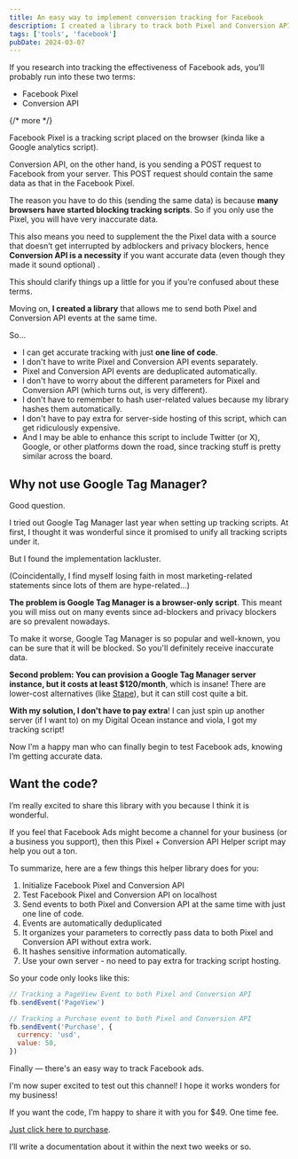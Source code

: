 ```yaml
---
title: An easy way to implement conversion tracking for Facebook
description: I created a library to track both Pixel and Conversion API events simultaneously.
tags: ['tools', 'facebook']
pubDate: 2024-03-07
---
```


If you research into tracking the effectiveness of Facebook ads, you’ll probably run into these two terms:

- Facebook Pixel
- Conversion API

{/* more */}

Facebook Pixel is a tracking script placed on the browser (kinda like a Google analytics script).

Conversion API, on the other hand, is you sending a POST request to Facebook from your server. This POST request should contain the same data as that in the Facebook Pixel.

The reason you have to do this (sending the same data) is because **many browsers have started blocking tracking scripts**. So if you only use the Pixel, you will have very inaccurate data.

This also means you need to supplement the the Pixel data with a source that doesn’t get interrupted by adblockers and privacy blockers, hence **Conversion API is a necessity** if you want accurate data (even though they made it sound optional) .

This should clarify things up a little for you if you’re confused about these terms.

Moving on, **I created a library** that allows me to send both Pixel and Conversion API events at the same time.

So…

- I can get accurate tracking with just **one line of code**.
- I don't have to write Pixel and Conversion API events separately.
- Pixel and Conversion API events are deduplicated automatically.
- I don't have to worry about the different parameters for Pixel and Conversion API (which turns out, is very different).
- I don't have to remember to hash user-related values because my library hashes them automatically.
- I don't have to pay extra for server-side hosting of this script, which can get ridiculously expensive.
- And I may be able to enhance this script to include Twitter (or X), Google, or other platforms down the road, since tracking stuff is pretty similar across the board.

## Why not use Google Tag Manager?

Good question.

I tried out Google Tag Manager last year when setting up tracking scripts. At first, I thought it was wonderful since it promised to unify all tracking scripts under it.

But I found the implementation lackluster.

(Coincidentally, I find myself losing faith in most marketing-related statements since lots of them are hype-related...)

**The problem is Google Tag Manager is a browser-only script**. This meant you will miss out on many events since ad-blockers and privacy blockers are so prevalent nowadays.

To make it worse, Google Tag Manager is so popular and well-known, you can be sure that it will be blocked. So you'll definitely receive inaccurate data.

**Second problem: You can provision a Google Tag Manager server instance, but it costs at least $120/month**, which is insane! There are lower-cost alternatives (like [Stape](https://stape.io)), but it can still cost quite a bit.

**With my solution, I don't have to pay extra**! I can just spin up another server (if I want to) on my Digital Ocean instance and viola, I got my tracking script!

Now I’m a happy man who can finally begin to test Facebook ads, knowing I’m getting accurate data.

## Want the code?

I’m really excited to share this library with you because I think it is wonderful.

If you feel that Facebook Ads might become a channel for your business (or a business you support), then this Pixel + Conversion API Helper script may help you out a ton.

To summarize, here are a few things this helper library does for you:

1. Initialize Facebook Pixel and Conversion API
2. Test Facebook Pixel and Conversion API on localhost
3. Send events to both Pixel and Conversion API at the same time with just one line of code.
4. Events are automatically deduplicated
5. It organizes your parameters to correctly pass data to both Pixel and Conversion API without extra work.
6. It hashes sensitive information automatically.
7. Use your own server - no need to pay extra for tracking script hosting.

So your code only looks like this:

```js
// Tracking a PageView Event to both Pixel and Conversion API
fb.sendEvent('PageView')
```

```js
// Tracking a Purchase event to both Pixel and Conversion API
fb.sendEvent('Purchase', {
  currency: 'usd',
  value: 50,
})
```

Finally — there's an easy way to track Facebook ads.

I'm now super excited to test out this channel! I hope it works wonders for my business!

If you want the code, I’m happy to share it with you for $49. One time fee.

[Just click here to purchase](https://store.zellwk.com/fb-pixel-capi/).

I’ll write a documentation about it within the next two weeks or so.
